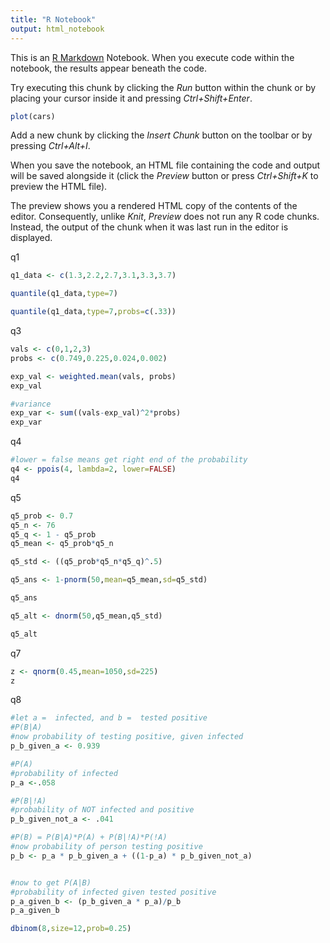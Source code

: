 ```yaml
---
title: "R Notebook"
output: html_notebook
---
```


This is an [R Markdown](http://rmarkdown.rstudio.com) Notebook. When you execute code within the notebook, the results appear beneath the code. 

Try executing this chunk by clicking the *Run* button within the chunk or by placing your cursor inside it and pressing *Ctrl+Shift+Enter*. 

```r
plot(cars)
```

Add a new chunk by clicking the *Insert Chunk* button on the toolbar or by pressing *Ctrl+Alt+I*.

When you save the notebook, an HTML file containing the code and output will be saved alongside it (click the *Preview* button or press *Ctrl+Shift+K* to preview the HTML file).

The preview shows you a rendered HTML copy of the contents of the editor. Consequently, unlike *Knit*, *Preview* does not run any R code chunks. Instead, the output of the chunk when it was last run in the editor is displayed.




q1
```r

q1_data <- c(1.3,2.2,2.7,3.1,3.3,3.7)

quantile(q1_data,type=7)

quantile(q1_data,type=7,probs=c(.33))
```

q3
```r

vals <- c(0,1,2,3)
probs <- c(0.749,0.225,0.024,0.002)

exp_val <- weighted.mean(vals, probs)
exp_val

#variance
exp_var <- sum((vals-exp_val)^2*probs)
exp_var
```

q4
```r
#lower = false means get right end of the probability
q4 <- ppois(4, lambda=2, lower=FALSE)
q4

```

q5
```r

q5_prob <- 0.7
q5_n <- 76
q5_q <- 1 - q5_prob
q5_mean <- q5_prob*q5_n

q5_std <- ((q5_prob*q5_n*q5_q)^.5)

q5_ans <- 1-pnorm(50,mean=q5_mean,sd=q5_std)

q5_ans

q5_alt <- dnorm(50,q5_mean,q5_std)

q5_alt
```

q7
```r

z <- qnorm(0.45,mean=1050,sd=225)
z

```

q8
```r

#let a =  infected, and b =  tested positive
#P(B|A)
#now probability of testing positive, given infected
p_b_given_a <- 0.939

#P(A)
#probability of infected
p_a <-.058

#P(B|!A)
#probability of NOT infected and positive
p_b_given_not_a <- .041

#P(B) = P(B|A)*P(A) + P(B|!A)*P(!A)
#now probability of person testing positive
p_b <- p_a * p_b_given_a + ((1-p_a) * p_b_given_not_a)


#now to get P(A|B)
#probability of infected given tested positive
p_a_given_b <- (p_b_given_a * p_a)/p_b
p_a_given_b
```

```r

dbinom(8,size=12,prob=0.25)

```


